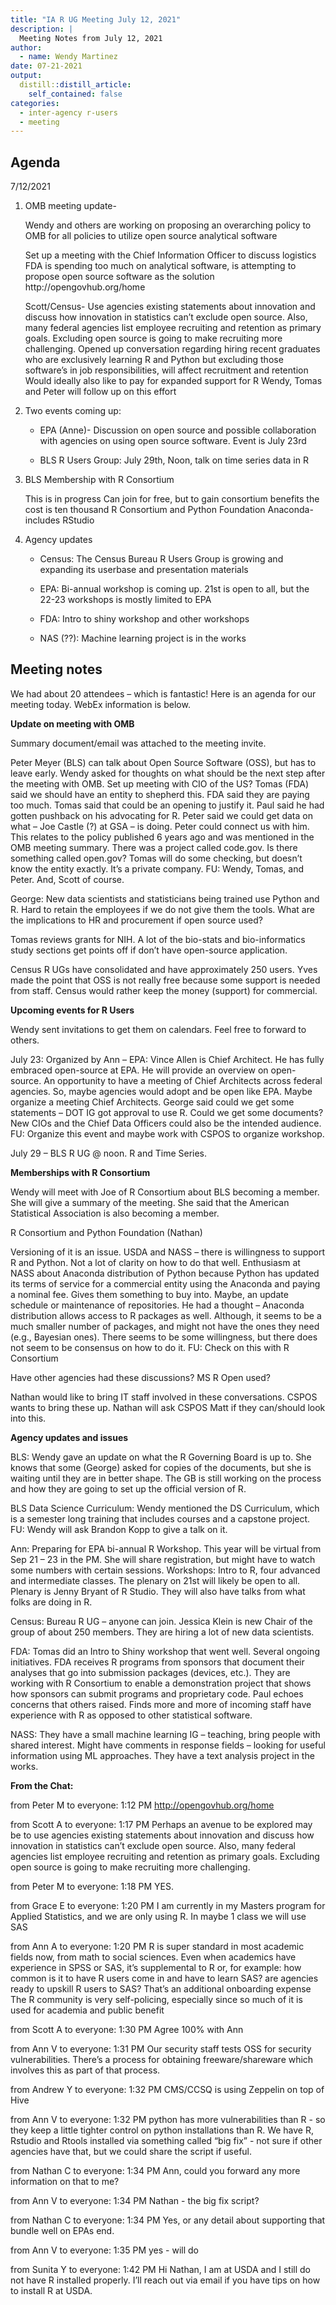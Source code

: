 ```yaml
---
title: "IA R UG Meeting July 12, 2021"
description: |
  Meeting Notes from July 12, 2021
author:
  - name: Wendy Martinez
date: 07-21-2021
output:
  distill::distill_article:
    self_contained: false
categories:
  - inter-agency r-users
  - meeting
---
```


## Agenda

7/12/2021

1.  OMB meeting update-

    Wendy and others are working on proposing an overarching policy to
    OMB for all policies to utilize open source analytical software

    Set up a meeting with the Chief Information Officer to discuss
    logistics FDA is spending too much on analytical software, is
    attempting to propose open source software as the solution
    http://opengovhub.org/home
    
    Scott/Census- Use agencies existing
    statements about innovation and discuss how innovation in statistics
    can't exclude open source. Also, many federal agencies list employee
    recruiting and retention as primary goals. Excluding open source is
    going to make recruiting more challenging. Opened up conversation
    regarding hiring recent graduates who are exclusively learning R and
    Python but excluding those software's in job responsibilities, will
    affect recruitment and retention Would ideally also like to pay for
    expanded support for R Wendy, Tomas and Peter will follow up on this
    effort

2.  Two events coming up:

    -   EPA (Anne)- Discussion on open source and possible collaboration
        with agencies on using open source software. Event is July 23rd

    -   BLS R Users Group: July 29th, Noon, talk on time series data in
        R

<!-- -->

3.  BLS Membership with R Consortium

    This is in progress Can join for free, but to gain consortium
    benefits the cost is ten thousand R Consortium and Python Foundation
    Anaconda- includes RStudio

4.  Agency updates

    -   Census: The Census Bureau R Users Group is growing and expanding
        its userbase and presentation materials

    -   EPA: Bi-annual workshop is coming up. 21st is open to all, but
        the 22-23 workshops is mostly limited to EPA

    -   FDA: Intro to shiny workshop and other workshops

    -   NAS (??): Machine learning project is in the works

## Meeting notes

We had about 20 attendees -- which is fantastic! Here is an agenda for
our meeting today. WebEx information is below.

**Update on meeting with OMB**

Summary document/email was attached to the meeting invite.

Peter Meyer (BLS) can talk about Open Source Software (OSS), but has to
leave early. Wendy asked for thoughts on what should be the next step
after the meeting with OMB. Set up meeting with CIO of the US? Tomas
(FDA) said we should have an entity to shepherd this. FDA said they are
paying too much. Tomas said that could be an opening to justify it. Paul
said he had gotten pushback on his advocating for R. Peter said we could
get data on what -- Joe Castle (?) at GSA -- is doing. Peter could
connect us with him. This relates to the policy published 6 years ago
and was mentioned in the OMB meeting summary. There was a project called
code.gov. Is there something called open.gov? Tomas will do some
checking, but doesn't know the entity exactly. It's a private company.
FU: Wendy, Tomas, and Peter. And, Scott of course.

George: New data scientists and statisticians being trained use Python
and R. Hard to retain the employees if we do not give them the tools.
What are the implications to HR and procurement if open source used?

Tomas reviews grants for NIH. A lot of the bio-stats and bio-informatics
study sections get points off if don't have open-source application.

Census R UGs have consolidated and have approximately 250 users. Yves
made the point that OSS is not really free because some support is
needed from staff. Census would rather keep the money (support) for
commercial.

**Upcoming events for R Users**

Wendy sent invitations to get them on calendars. Feel free to forward to
others.

July 23: Organized by Ann -- EPA: Vince Allen is Chief Architect. He has
fully embraced open-source at EPA. He will provide an overview on
open-source. An opportunity to have a meeting of Chief Architects across
federal agencies. So, maybe agencies would adopt and be open like EPA.
Maybe organize a meeting Chief Architects. George said could we get some
statements -- DOT IG got approval to use R. Could we get some documents?
New CIOs and the Chief Data Officers could also be the intended
audience. FU: Organize this event and maybe work with CSPOS to organize
workshop.

July 29 -- BLS R UG \@ noon. R and Time Series.

**Memberships with R Consortium**

Wendy will meet with Joe of R Consortium about BLS becoming a member.
She will give a summary of the meeting. She said that the American
Statistical Association is also becoming a member.

R Consortium and Python Foundation (Nathan)

Versioning of it is an issue. USDA and NASS -- there is willingness to
support R and Python. Not a lot of clarity on how to do that well.
Enthusiasm at NASS about Anaconda distribution of Python because Python
has updated its terms of service for a commercial entity using the
Anaconda and paying a nominal fee. Gives them something to buy into.
Maybe, an update schedule or maintenance of repositories. He had a
thought -- Anaconda distribution allows access to R packages as well.
Although, it seems to be a much smaller number of packages, and might
not have the ones they need (e.g., Bayesian ones). There seems to be
some willingness, but there does not seem to be consensus on how to do
it. FU: Check on this with R Consortium

Have other agencies had these discussions? MS R Open used?

Nathan would like to bring IT staff involved in these conversations.
CSPOS wants to bring these up. Nathan will ask CSPOS Matt if they
can/should look into this.

**Agency updates and issues**

BLS: Wendy gave an update on what the R Governing Board is up to. She
knows that some (George) asked for copies of the documents, but she is
waiting until they are in better shape. The GB is still working on the
process and how they are going to set up the official version of R.

BLS Data Science Curriculum: Wendy mentioned the DS Curriculum, which is
a semester long training that includes courses and a capstone project.
FU: Wendy will ask Brandon Kopp to give a talk on it.

Ann: Preparing for EPA bi-annual R Workshop. This year will be virtual
from Sep 21 -- 23 in the PM. She will share registration, but might have
to watch some numbers with certain sessions. Workshops: Intro to R, four
advanced and intermediate classes. The plenary on 21st will likely be
open to all. Plenary is Jenny Bryant of R Studio. They will also have
talks from what folks are doing in R.

Census: Bureau R UG -- anyone can join. Jessica Klein is new Chair of
the group of about 250 members. They are hiring a lot of new data
scientists.

FDA: Tomas did an Intro to Shiny workshop that went well. Several
ongoing initiatives. FDA receives R programs from sponsors that document
their analyses that go into submission packages (devices, etc.). They
are working with R Consortium to enable a demonstration project that
shows how sponsors can submit programs and proprietary code. Paul echoes
concerns that others raised. Finds more and more of incoming staff have
experience with R as opposed to other statistical software.

NASS: They have a small machine learning IG -- teaching, bring people
with shared interest. Might have comments in response fields -- looking
for useful information using ML approaches. They have a text analysis
project in the works.

**From the Chat:**

from Peter M to everyone: 1:12 PM <http://opengovhub.org/home>

from Scott A to everyone: 1:17 PM Perhaps an avenue to be explored may
be to use agencies existing statements about innovation and discuss how
innovation in statistics can't exclude open source. Also, many federal
agencies list employee recruiting and retention as primary goals.
Excluding open source is going to make recruiting more challenging.

from Peter M to everyone: 1:18 PM YES.

from Grace E to everyone: 1:20 PM I am currently in my Masters program
for Applied Statistics, and we are only using R. In maybe 1 class we
will use SAS

from Ann A to everyone: 1:20 PM R is super standard in most academic
fields now, from math to social sciences. Even when academics have
experience in SPSS or SAS, it's supplemental to R or, for example: how
common is it to have R users come in and have to learn SAS? are agencies
ready to upskill R users to SAS? That's an additional onboarding expense
The R community is very self-policing, especially since so much of it is
used for academia and public benefit

from Scott A to everyone: 1:30 PM Agree 100% with Ann

from Ann V to everyone: 1:31 PM Our security staff tests OSS for
security vulnerabilities. There's a process for obtaining
freeware/shareware which involves this as part of that process.

from Andrew Y to everyone: 1:32 PM CMS/CCSQ is using Zeppelin on top of
Hive

from Ann V to everyone: 1:32 PM python has more vulnerabilities than R -
so they keep a little tighter control on python installations than R. We
have R, Rstudio and Rtools installed via something called "big fix" -
not sure if other agencies have that, but we could share the script if
useful.

from Nathan C to everyone: 1:34 PM Ann, could you forward any more
information on that to me?

from Ann V to everyone: 1:34 PM Nathan - the big fix script?

from Nathan C to everyone: 1:34 PM Yes, or any detail about supporting
that bundle well on EPAs end.

from Ann V to everyone: 1:35 PM yes - will do

from Sunita Y to everyone: 1:42 PM Hi Nathan, I am at USDA and I still
do not have R installed properly. I'll reach out via email if you have
tips on how to install R at USDA.
